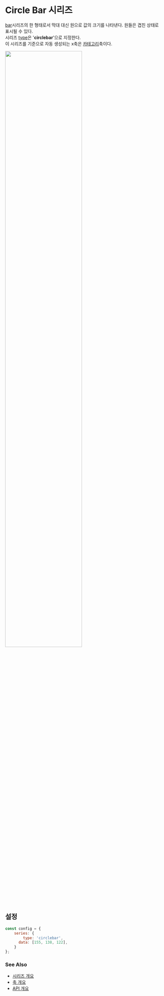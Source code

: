# Circle Bar 시리즈

[bar](/guide/series/series-circlebar)시리즈의 한 형태로서
막대 대신 원으로 값의 크기를 나타낸다. 원들은 겹친 상태로 표시될 수 있다.<br/>
시리즈 [type](/config/config/series#type)은 '**circlebar**'으로 지정한다.<br/>
이 시리즈를 기준으로 자동 생성되는 x축은 [카테고리](/config/config/xAxis/category)축이다.

<img src="/images/guide/series/circlebar-01.png" width="70%" className="border-img"/>

## 설정

```js
const config = {
    series: {
        type: 'circlebar',
      data: [155, 138, 122],
    }
};
```

### See Also

- [시리즈 개요](/guide/series)
- [축 개요](/guide/axes)
- [API 개요](/docs)